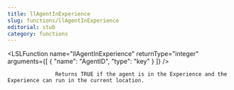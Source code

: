 ```yaml
---
title: llAgentInExperience
slug: functions/llAgentInExperience
editorial: stub
category: functions
---
```


<LSLFunction
	name="llAgentInExperience"
	returnType="integer"
	arguments={[
	{
		"name": "AgentID",
		"type": "key"
	}
]}
/>



                   Returns TRUE if the agent is in the Experience and the Experience can run in the current location.

                
